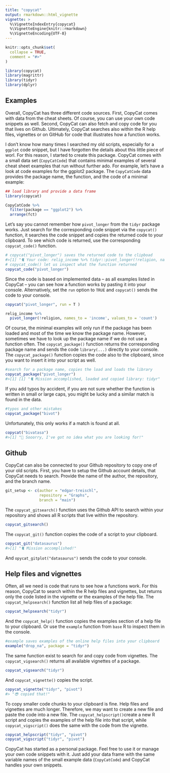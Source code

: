 ```yaml
---
title: "copycat"
output: rmarkdown::html_vignette
vignette: >
  %\VignetteIndexEntry{copycat}
  %\VignetteEngine{knitr::rmarkdown}
  %\VignetteEncoding{UTF-8}
---
```


```r
knitr::opts_chunk$set(
  collapse = TRUE,
  comment = "#>"
)
```

```r
library(copycat)
library(magrittr)
library(tidyr)
library(dplyr)
```

## Examples

Overall, CopyCat has three different code sources. First, CopyCat comes with data from the cheat sheets. Of course, you can use your own code snippets as well. Second, CopyCat can also fetch and copy code for you that lives on Github. Ultimately, CopyCat searches also within the R help files, vignettes or on GitHub for code that illustrates how a function works.

I don't know how many times I searched my old scripts, especially for a `ggplot` code snippet, but I have forgotten the details about this little piece of worl. For this reason, I started to create this package. CopyCat comes with a small data set (`CopyCatCode`) that contains minimal examples of several cheat sheet examples that run without further ado. For example, let's have a look at code examples for the ggplot2 package. The `CopyCatCode` data provides the package name, the function, and the code of a minimal example:

```r
## load library and provide a data frame 
library(copycat)

CopyCatCode %>% 
  filter(package == "ggplot2") %>% 
  arrange(fct)
```


Let's say you cannot remember how `pivot_longer` from the `tidyr` package works. Just search for the corresponding code snippet via the `copycat()` function, it searches the code snippet and copies the returned code to your clipboard. To see which code is returned, use the corresponding `copycat_code()` function.

```r
# copycat("pivot_longer") saves the returned code to the clipboad
#>[1] "🐈 Your code: relig_income %>% tidyr::pivot_longer(!religion, names_to = #>'income', values_to = 'count')"
# copycat_code() let us inspect what the function returned 
copycat_code("pivot_longer")

```

Since the code is based on implemented data -- as all examples listed in CopyCat -- you can see how a function works by pasting it into your console. Alternatively, set the `run` option to `TRUE` and `copycat()` sends the code to your console.

```r
copycat("pivot_longer", run = T )
```

```r
relig_income %>% 
  pivot_longer(!religion, names_to = 'income', values_to = 'count')
```



Of course, the minimal examples will only run if the package has been loaded and most of the time we know the package name. However, sometimes we have to look up the package name if we do not use a function often. The `copycat_package()` function returns the corresponding package name and sends the code `library(...)` directly to your console. The `copycat_package()` function copies the code also to the clipboard, since you want to insert it into your script as well.

```r
#search for a package name, copies the load and loads the library
copycat_package("pivot_longer")
#>[1] [1] "🐈 Mission accomplished, loaded and copied library: tidyr"
```

If you add typos by accident, if you are not sure whether the function is written in small or large caps, you might be lucky and a similar match is found in the data.

```r
#typos and other mistakes 
copycat_package("bivot")
```

Unfortunately, this only works if a match is found at all.

```r
copycat("bivatasa")
#>[1] "💩 Sooorry, I've got no idea what you are looking for!"
```

## Github

CopyCat can also be connected to your Github repository to copy one of your old scripts. First, you have to setup the Github account details, that CopyCat needs to search. Provide the name of the author, the repository, and the branch name.

```r
git_setup <- c(author = "edgar-treischl",
               repository = "Graphs",
               branch = "main")
```

The `copycat_gitsearch()` function uses the Github API to search within your repository and shows all R scripts that live within the repository.


```r
copycat_gitsearch()
```

The `copycat_git()` function copies the code of a script to your clipboard.

```r
copycat_git("datasaurus")
#>[1] "🐈 Mission accomplished!"
```

And `opycat_gitplot("datasaurus")` sends the code to your console.

## Help files and vignettes

Often, all we need is code that runs to see how a functions work. For this reason, CopyCat to search within the R help files and vignettes, but returns only the code listed in the vignette or the examples of the help file. The `copycat_helpsearch()` function list all help files of a package:


```r
copycat_helpsearch("tidyr")
```

And the `copycat_help()` function copies the examples section of a help file to your clipboard. Or use the `example` function from `base` R to inspect them in the console.


```r
#example saves examples of the online help files into your clipboard
example("drop_na", package = "tidyr")
```

The same function exist to search for and copy code from vignettes. The `copycat_vigsearch()` returns all available vignettes of a package. 

```r
copycat_vigsearch("tidyr")
```

And `copycat_vignette()` copies the script. 

```r
copycat_vignette("tidyr", "pivot")
#> "😎 copied that!"
```

To copy smaller code chunks to your clipboard is fine. Help files and vignettes are much longer. Therefore, we may want to create a new file and paste the code into a new file. The `copycat_helpscript()`create a new R script and copies the examples of the help file into that script, while `copycat_vigscript()` does the same with the code from the vignette.

```r
copycat_helpscript("tidyr", "pivot")
copycat_vigscript("tidyr", "pivot")
```


CopyCat has started as a personal package. Feel free to use it or manage your own code snippets with it. Just add your data frame with the same variable names of the small example data (`CopyCatCode`) and CopyCat handles your own snippets. 


